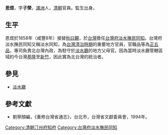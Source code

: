 '''恩煜'''，字'''子榮'''，[[滿洲|滿洲]]人，[[清朝|清朝]]官員。監生出身。

== 生平 ==
恩煜於1858年（咸豐8年）接替[[秋曰覲|秋曰覲]]，於[[台灣|台灣]]擔任[[台灣府淡水撫民同知|台灣府淡水撫民同知]]。台灣府淡水撫民同知又稱淡水同知，為[[台灣清治時期|台灣清治時期]]的重要地方官員，官職品等為[[正五品|正五品]]，專司負責北台灣內政，為駐守於[[淡水廳|淡水廳]]的地方父母官。因為當時淡水廳管轄區域約今台灣[[基隆市|基隆]]至[[新竹市|新竹]]，因此實為北台灣的統治者。

==參見==
*[[淡水廳|淡水廳]]

==參考文獻==
*劉寧顏編，《重修台灣省通志》，台北市，台灣省文獻委員會，1994年。

{{start box}}
{{s-off}}
{{succession box|張元祥|葉永元|[[汀州府|汀州府]][[知府|知府]]|[[咸豐|咸豐]]四年－五年<br />（1854－1855年）}}
{{s-before|[[秋曰覲|秋曰覲]]}}
{{s-title|[[台灣府淡水撫民同知|台灣府淡水撫民同知]]|[[咸豐|咸豐]]八年（1858年）上任}}
{{s-after|[[甯長敬|甯長敬]]}}
{{end box}}
[[Category:清朝汀州府知府|Category:清朝汀州府知府]]
[[Category:台灣府淡水撫民同知|Category:台灣府淡水撫民同知]]